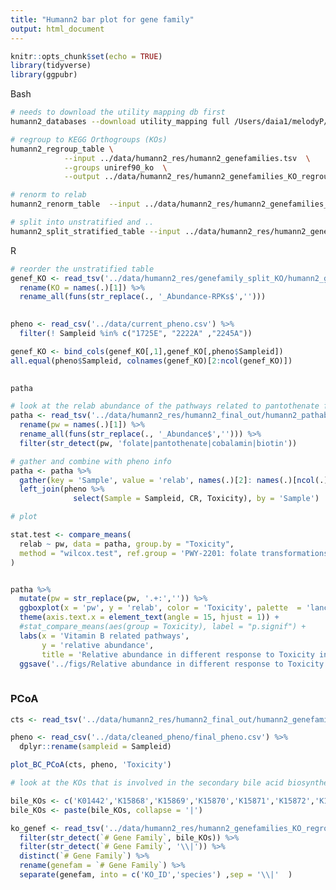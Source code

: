 ```yaml
---
title: "Humann2 bar plot for gene family"
output: html_document
---
```


```r
knitr::opts_chunk$set(echo = TRUE)
library(tidyverse)
library(ggpubr)
```

######################################## Bash ########################################

```bash
# needs to download the utility mapping db first
humann2_databases --download utility_mapping full /Users/daia1/melodyP/data/humann2_res
```

```bash
# regroup to KEGG Orthogroups (KOs)
humann2_regroup_table \
            --input ../data/humann2_res/humann2_genefamilies.tsv  \
            --groups uniref90_ko  \
            --output ../data/humann2_res/humann2_genefamilies_KO_regroup.tsv
```

```bash
# renorm to relab
humann2_renorm_table  --input ../data/humann2_res/humann2_genefamilies_KO_regroup.tsv -u relab --output ../data/humann2_res/humann2_genefamilies_KO_regroup_relab.tsv
```

```bash
# split into unstratified and ..
humann2_split_stratified_table --input ../data/humann2_res/humann2_genefamilies_KO_regroup_relab.tsv  --output ../data/humann2_res/genefamily_split_KO
```

######################################## R ############################################

```r

# reorder the unstratified table
genef_KO <- read_tsv('../data/humann2_res/genefamily_split_KO/humann2_genefamilies_KO_regroup_relab_unstratified.tsv')%>% 
  rename(KO = names(.)[1]) %>% 
  rename_all(funs(str_replace(., '_Abundance-RPKs$',''))) 
  

pheno <- read_csv('../data/current_pheno.csv') %>% 
  filter(! Sampleid %in% c("1725E", "2222A" ,"2245A"))

genef_KO <- bind_cols(genef_KO[,1],genef_KO[,pheno$Sampleid]) 
all.equal(pheno$Sampleid, colnames(genef_KO)[2:ncol(genef_KO)])
  
```
```r
patha
```


```r
# look at the relab abundance of the pathways related to pantothenate for example
patha <- read_tsv('../data/humann2_res/humann2_final_out/humann2_pathabundance_relab_unstratified.tsv') %>% 
  rename(pw = names(.)[1]) %>% 
  rename_all(funs(str_replace(., '_Abundance$',''))) %>% 
  filter(str_detect(pw, 'folate|pantothenate|cobalamin|biotin'))

# gather and combine with pheno info
patha <- patha %>% 
  gather(key = 'Sample', value = 'relab', names(.)[2]: names(.)[ncol(.)]) %>% 
  left_join(pheno %>% 
              select(Sample = Sampleid, CR, Toxicity), by = 'Sample')

# plot

stat.test <- compare_means(
  relab ~ pw, data = patha, group.by = "Toxicity",
  method = "wilcox.test", ref.group = 'PWY-2201: folate transformations I'
)


patha %>% 
  mutate(pw = str_replace(pw, '.+:','')) %>% 
  ggboxplot(x = 'pw', y = 'relab', color = 'Toxicity', palette  = 'lancet') +
  theme(axis.text.x = element_text(angle = 15, hjust = 1)) + 
  #stat_compare_means(aes(group = Toxicity), label = "p.signif") +
  labs(x = 'Vitamin B related pathways',
       y = 'relative abundance',
       title = 'Relative abundance in different response to Toxicity in vb related pathways') +
  ggsave('../figs/Relative abundance in different response to Toxicity in vb related pathways.jpg', width = 10, height = 7, dpi = 300)
  
```

### PCoA

```r
cts <- read_tsv('../data/humann2_res/humann2_final_out/humann2_genefamilies_KO_regroup_cpm_unstratified_reordered.tsv')

pheno <- read_csv('../data/cleaned_pheno/final_pheno.csv') %>% 
  dplyr::rename(sampleid = Sampleid)

plot_BC_PCoA(cts, pheno, 'Toxicity')
```

```r
# look at the KOs that is involved in the secondary bile acid biosynthesis

bile_KOs <- c('K01442','K15868','K15869','K15870','K15871','K15872','K15873','K15874')
bile_KOs <- paste(bile_KOs, collapse = '|')

ko_genef <- read_tsv('../data/humann2_res/humann2_genefamilies_KO_regroup.tsv') %>% 
  filter(str_detect(`# Gene Family`, bile_KOs)) %>% 
  filter(str_detect(`# Gene Family`, '\\|')) %>% 
  distinct(`# Gene Family`) %>% 
  rename(genefam = `# Gene Family`) %>% 
  separate(genefam, into = c('KO_ID','species') ,sep = '\\|'  ) 

```
